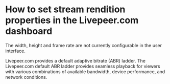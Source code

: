
<DocsLayout title="How to set stream rendition properties in the Livepeer.com dashboard" description="How to set stream rendition properties in the Livepeer.com dashboard">


# How to set stream rendition properties in the Livepeer.com dashboard

The width, height and frame rate are not currently configurable in the user
interface.

Livepeer.com provides a default adaptive bitrate (ABR) ladder. The Livepeer.com
default ABR ladder provides seamless playback for viewers with various
combinations of available bandwidth, device performance, and network conditions.

</DocsLayout>

